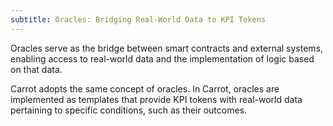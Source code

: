 ```yaml
---
subtitle: Oracles: Bridging Real-World Data to KPI Tokens
---
```


Oracles serve as the bridge between smart contracts and external systems,
enabling access to real-world data and the implementation of logic based on that
data.

Carrot adopts the same concept of oracles. In Carrot, oracles are implemented as
templates that provide KPI tokens with real-world data pertaining to specific
conditions, such as their outcomes.

